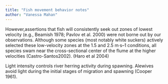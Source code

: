 ```yaml
---
title: "Fish movement behavior notes"
author: "Vanessa Mahan"
---
```


However,assertions that fish will consistently seek out zones of lowest velocity (e.g., Beamish 1978; Pavlov et al. 2000) were not borne out by our observations.
Although some species (most notably white suckers) actively selected these low-velocity zones at the 1.5 and 2.5 m·s--1 conditions, all species swam near the cross-sectional center of the flume at the higher velocities (Castro-Santos2002).
(Haro et al 2004)

Light intensity controls river herring activity during spawning. Alewives avoid light during the initial stages of migration and spawning (Cooper 1961).